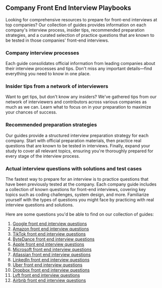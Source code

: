 ## Company Front End Interview Playbooks

Looking for comprehensive resources to prepare for front-end interviews at top companies? Our collection of guides provides information on each company's interview process, insider tips, recommended preparation strategies, and a curated selection of practice questions that are known to be tested in those companies' front-end interviews.

### Company interview processes

Each guide consolidates official information from leading companies about their interview processes and tips. Don't miss any important details—find everything you need to know in one place.

### Insider tips from a network of interviewers

Want to get tips, but don't know any insiders? We've gathered tips from our network of interviewers and contributors across various companies as much as we can. Learn what to focus on in your preparation to maximize your chances of success.

### Recommended preparation strategies

Our guides provide a structured interview preparation strategy for each company. Start with official preparation materials, then practice real questions that are known to be tested in interviews. Finally, expand your study to cover all relevant topics, ensuring you're thoroughly prepared for every stage of the interview process.

### Actual interview questions with solutions and test cases

The fastest way to prepare for an interview is to practice questions that have been previously tested at the company. Each company guide includes a collection of known questions for front-end interviews, covering key topics such as coding challenges, system design, and more. Familiarize yourself with the types of questions you might face by practicing with real interview questions and solutions.

Here are some questions you'd be able to find on our collection of guides:

1. [Google front end interview questions](/interviews/company/google/questions-guides)
2. [Amazon front end interview questions](/interviews/company/amazon/questions-guides)
3. [TikTok front end interview questions](/interviews/company/tiktok/questions-guides)
4. [ByteDance front end interview questions](/interviews/company/bytedance/questions-guides)
5. [Apple front end interview questions](/interviews/company/apple/questions-guides)
6. [Microsoft front end interview questions](/interviews/company/microsoft/questions-guides)
7. [Atlassian front end interview questions](/interviews/company/atlassian/questions-guides)
8. [LinkedIn front end interview questions](/interviews/company/linkedin/questions-guides)
9. [Uber front end interview questions](/interviews/company/uber/questions-guides)
10. [Dropbox front end interview questions](/interviews/company/dropbox/questions-guides)
11. [Lyft front end interview questions](/interviews/company/lyft/questions-guides)
12. [Airbnb front end interview questions](/interviews/company/airbnb/questions-guides)
